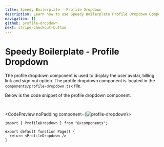 ```yaml
---
title: Speedy Boilerplate - Profile Dropdown
description: Learn how to use Speedy Boilerplate Profile Dropdown Component.
navigation: []
github: profile-dropdown
next: stripe-checkout-button
---
```


# Speedy Boilerplate - Profile Dropdown

The profile dropdown component is used to display the user avatar, billing link and sign out option. The profile dropdown component is located in the <Code>components/profile-dropdown.tsx</Code> file.

Below is the code snippet of the profile dropdown component.

<br />

<CodePreview noPadding component={<Image src="/boilerplate/profile-dropdown.png" alt="profile-dropdown" width={1024} height={1024} className="w-full" />}>
```tsx
import { ProfileDropdown } from "@/components";

export default function Page() {
  return <ProfileDropdown />
}
```
</CodePreview>
